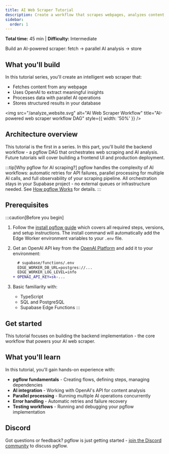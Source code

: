 ```yaml
---
title: AI Web Scraper Tutorial
description: Create a workflow that scrapes webpages, analyzes content with OpenAI, and stores results in Postgres
sidebar:
  order: 1
---
```



**Total time:** 45 min | **Difficulty:** Intermediate

Build an AI-powered scraper: fetch → parallel AI analysis → store

## What you'll build

In this tutorial series, you'll create an intelligent web scraper that:
- Fetches content from any webpage
- Uses OpenAI to extract meaningful insights
- Processes data with parallel AI operations
- Stores structured results in your database

<img src="/analyze_website.svg" alt="AI Web Scraper Workflow" title="AI-powered web scraper workflow DAG" style={{ width: '50%' }} />

## Architecture overview

This tutorial is the first in a series. In this part, you'll build the backend workflow - a pgflow DAG that orchestrates web scraping and AI analysis. Future tutorials will cover building a frontend UI and production deployment.

:::tip[Why pgflow for AI scraping?]
pgflow handles the complexity of AI workflows: automatic retries for API failures, parallel processing for multiple AI calls, and full observability of your scraping pipeline.
All orchestration stays in your Supabase project - no external queues or infrastructure needed.
See [How pgflow Works](/concepts/how-pgflow-works/) for details.
:::

## Prerequisites

:::caution[Before you begin]

1. Follow the [install pgflow guide](/getting-started/install-pgflow/) which covers all required steps, versions, and setup instructions. The install command will automatically add the Edge Worker environment variables to your `.env` file.

2. Get an OpenAI API key from the [OpenAI Platform](https://platform.openai.com/api-keys) and add it to your environment:
   ```diff
     # supabase/functions/.env
     EDGE_WORKER_DB_URL=postgres://...
     EDGE_WORKER_LOG_LEVEL=info
   + OPENAI_API_KEY=sk-...
   ```

3. Basic familiarity with:
   - TypeScript
   - SQL and PostgreSQL
   - Supabase Edge Functions
:::

## Get started

This tutorial focuses on building the backend implementation - the core workflow that powers your AI web scraper.

<LinkCard
  title="Start Building: Backend Implementation →"
  description="Build the database schema, AI tasks, and workflow orchestration"
  href="/tutorials/ai-web-scraper/backend/"
/>

## What you'll learn

In this tutorial, you'll gain hands-on experience with:

- **pgflow fundamentals** - Creating flows, defining steps, managing dependencies
- **AI integration** - Working with OpenAI's API for content analysis
- **Parallel processing** - Running multiple AI operations concurrently
- **Error handling** - Automatic retries and failure recovery
- **Testing workflows** - Running and debugging your pgflow implementation

## Discord

Got questions or feedback? pgflow is just getting started - [join the Discord community](https://discord.com/invite/NpffdEyb) to discuss pgflow.
